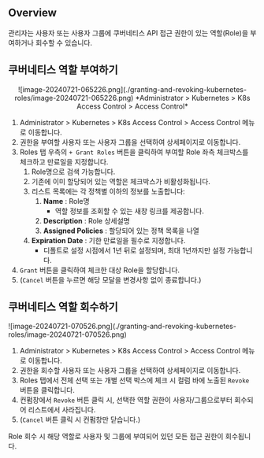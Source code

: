 
## Overview

관리자는 사용자 또는 사용자 그룹에 쿠버네티스 API 접근 권한이 있는 역할(Role)을 부여하거나 회수할 수 있습니다.

## 쿠버네티스 역할 부여하기

<p align="center">
![image-20240721-065226.png](./granting-and-revoking-kubernetes-roles/image-20240721-065226.png)
*Administrator &gt; Kubernetes &gt; K8s Access Control &gt; Access Control*
</p>

1. Administrator &gt; Kubernetes &gt; K8s Access Control &gt; Access Control 메뉴로 이동합니다. 
2. 권한을 부여할 사용자 또는 사용자 그룹을 선택하여 상세페이지로 이동합니다. 
3. Roles 탭 우측의 `+ Grant Roles` 버튼을 클릭하여 부여할 Role 좌측 체크박스를 체크하고 만료일을 지정합니다. 
    1. Role명으로 검색 가능합니다.
    2. 기존에 이미 할당되어 있는 역할은 체크박스가 비활성화됩니다.
    3. 리스트 목록에는 각 정책별 이하의 정보를 노출합니다:
        1.  **Name**  : Role명 
            * 역할 정보를 조회할 수 있는 새창 링크를 제공합니다.
        2.  **Description**  : Role 상세설명
        3.  **Assigned Policies**  : 할당되어 있는 정책 목록을 나열
    4.  **Expiration Date**  : 기한 만료일을 필수로 지정합니다. 
        * 디폴트로 설정 시점에서 1년 뒤로 설정되며, 최대 1년까지만 설정 가능합니다. 
4. `Grant` 버튼을 클릭하여 체크한 대상 Role을 할당합니다.
5. (`Cancel` 버튼을 누르면 해당 모달을 변경사항 없이 종료합니다.)

## 쿠버네티스 역할 회수하기

<p align="left">
![image-20240721-070526.png](./granting-and-revoking-kubernetes-roles/image-20240721-070526.png)
</p>

1. Administrator &gt; Kubernetes &gt; K8s Access Control &gt; Access Control 메뉴로 이동합니다. 
2. 권한을 회수할 사용자 또는 사용자 그룹을 선택하여 상세페이지로 이동합니다. 
3. Roles 탭에서 전체 선택 또는 개별 선택 박스에 체크 시 컬럼 바에 노출된 `Revoke` 버튼을 클릭합니다.
4. 컨펌창에서 `Revoke` 버튼 클릭 시, 선택한 역할 권한이 사용자/그룹으로부터 회수되어 리스트에서 사라집니다.
5. (`Cancel` 버튼 클릭 시 컨펌창만 닫습니다.)

<Callout type="important">
Role 회수 시 해당 역할로 사용자 및 그룹에 부여되어 있던 모든 접근 권한이 회수됩니다.
</Callout>
